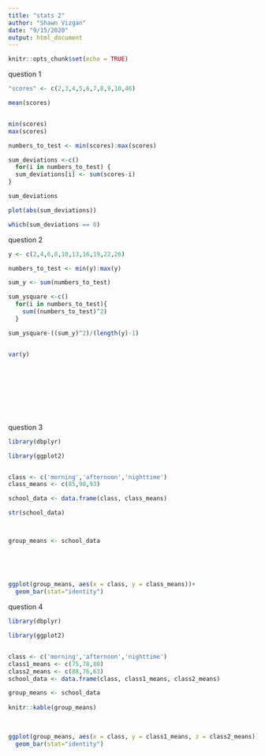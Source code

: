 ```yaml
---
title: "stats 2"
author: "Shawn Vizgan"
date: "9/15/2020"
output: html_document
---
```


```r
knitr::opts_chunk$set(echo = TRUE)
```



question 1 
```r
"scores" <- c(2,3,4,5,6,7,8,9,10,46)

mean(scores)


min(scores)
max(scores)

numbers_to_test <- min(scores):max(scores)

sum_deviations <-c() 
  for(i in numbers_to_test) {
  sum_deviations[i] <- sum(scores-i)
}

sum_deviations

plot(abs(sum_deviations))

which(sum_deviations == 0)
```

question 2
```r
y <- c(2,4,6,8,10,13,16,19,22,26)

numbers_to_test <- min(y):max(y)

sum_y <- sum(numbers_to_test)

sum_ysquare <-c()
  for(i in numbers_to_test){
    sum((numbers_to_test)^2)
  }

sum_ysquare-((sum_y)^2)/(length(y)-1)


var(y)

             
             
             
             
             
        



```

question 3
```r
library(dbplyr)

library(ggplot2)


class <- c('morning','afternoon','nighttime')
class_means <- c(85,90,93)

school_data <- data.frame(class, class_means)

str(school_data)



group_means <- school_data 
             
                
                
             

ggplot(group_means, aes(x = class, y = class_means))+
  geom_bar(stat="identity")


```  






question 4
```r
library(dbplyr)

library(ggplot2)


class <- c('morning','afternoon','nighttime')
class1_means <- c(75,78,80)
class2_means <- c(88,76,63)
school_data <- data.frame(class, class1_means, class2_means)

group_means <- school_data 
             
knitr::kable(group_means)                
                
             

ggplot(group_means, aes(x = class, y = class1_means, z = class2_means))+
  geom_bar(stat="identity")


```